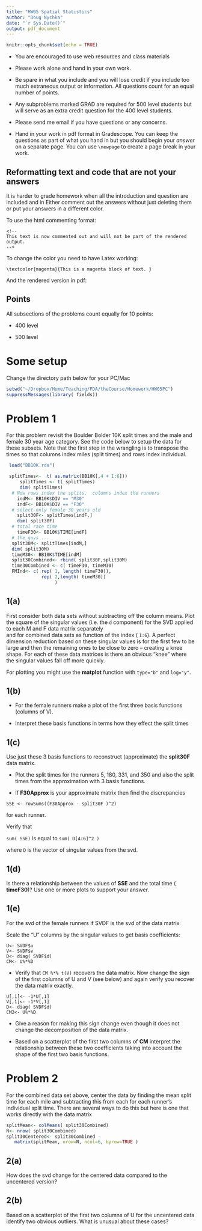 ```yaml
---
title: "HW05 Spatial Statistics"
author: "Doug Nychka"
date: "`r Sys.Date()`"
output: pdf_document
---
```


```r
knitr::opts_chunk$set(echo = TRUE)
```


- You are encouraged to use web resources and class materials

- Please work alone and hand in your own work. 

- Be spare in what you include and you will lose credit if you include too much extraneous output or information.    All questions count for an equal number of points. 

- Any subproblems marked GRAD are required for 500 level students but will serve as an extra credit question for the 400 level students. 

- Please send me email if you have questions or any concerns.  \verb+nychka@mines.edu+

- Hand in your work in pdf format in Gradescope. You can keep the questions as part of what you hand in but you should begin your *answer* on a separate page. You can use  ```\newpage ```  to create a page break in your work. 

##  Reformatting text and code that are not your answers

It is harder to grade homework when all the introduction and question are included and in Either comment out the answers without just deleting them  or put your answers in a different color. 

To use the html commenting format:

```
<!-- 
This text is now commented out and will not be part of the rendered output. 
-->
```

To change the color you need to have Latex working:

```
\textcolor{magenta}{This is a magenta block of text. }
```
And the rendered version in pdf:

\textcolor{magenta}{This is a magenta block of text. }



## Points 
All subsections of the problems count equally for 10 points:

 - 400 level 
 
 - 500 level 
 

# Some setup 

Change the directory path below for your PC/Mac

```r
setwd("~/Dropbox/Home/Teaching/FDA/theCourse/Homework/HW05PC")
suppressMessages(library( fields))
```


\newpage 

# Problem 1

For this problem revisit the Boulder Bolder 10K split times and 
the male and female 30 year age category. See the code below to setup 
the data for these subsets. Note that the first step in the wrangling is to
transpose the times so that columns index miles (split times) and rows index
individual. 

```r
 load("BB10K.rda")

 splitTimes<-  t( as.matrix(BB10K[,4 + 1:6]))
     splitTimes <- t( splitTimes)
     dim( splitTimes)
  # Now rows index the splits,  columns index the runners
    indM<- BB10K$DIV == "M30"
    indF<- BB10K$DIV == "F30"
  # select only female 30 years old
    split30F<- splitTimes[indF,]
    dim( split30F)
  # total race time
    timeF30<- BB10K$TIME[indF]
  # the guys ...
  split30M<- splitTimes[indM,]
  dim( split30M)
  timeM30<- BB10K$TIME[indM]
  split30Combined<- rbind( split30F,split30M)
  time30Combined <- c( timeF30, timeM30)
  FMInd<- c( rep( 1, length( timeF30)),
             rep( 2,length( timeM30))
                  )
```
 
## 1(a)
First consider both data sets without subtracting off the column means. 
Plot the square of the singular values (i.e. the ```d``` component) for the SVD applied to each M and F data matrix separately  
and for combined data sets as function of the index ( ``` 1:6```).
A  perfect dimension reduction based on these singular values is for the first few to be large and then the remaining ones to be  close to zero -- creating a knee shape.  For each of these data matrices is there an obvious "knee" where the singular values fall off more quickly. 

For plotting 
 you  might use the **matplot** function with  ```type="b"``` and ```log="y"```. 



## 1(b)

- For the female runners  make a plot of the first three basis functions (columns of V). 

- Interpret these basis functions in terms how they effect the split times


## 1(c)
Use just these 3 basis functions to reconstruct (approximate) the **split30F**
data matrix. 

- Plot the split times for the runners  5, 180, 331, and 350 and also the split times from the approximation with 3 basis functions. 



- If **F30Approx** is your approximate matrix then find the discrepancies 

``` SSE <- rowSums((F30Approx - split30F )^2) ```  

for each runner. 

Verify that   

```sum( SSE)``` is equal to  ```sum( D[4:6]^2 )```  

where ```D``` is the vector of singular values from the svd. 


## 1(d)
Is there a relationship between the values of  **SSE** and the total time
( **timeF30**)?  Use one or more plots to support your answer.



## 1(e)  
For the svd of the female runners if  SVDF is the svd of the data matrix

Scale the "U" columns by the singular values to get basis coefficients:

```
U<- SVDF$u
V<- SVDF$v
D<- diag( SVDF$d)
CM<- U%*%D
```

- Verify that  ``` CM %*% t(V) ``` recovers the data matrix. 
Now change the sign of the first columns of U and V (see below) and again verify you recover the data matrix exactly.

```
U[,1]<- -1*U[,1]
V[,1]<- -1*V[,1]
D<- diag( SVDF$d)
CM2<- U%*%D
```

- Give a reason for making this sign change even though it does not change the decomposition of the data matrix.

- Based on a scatterplot of the first two columns of **CM**  interpret the relationship between these two coefficients taking into account the shape of the first two basis functions. 



#  Problem 2



For the combined data set above, center the data by  finding  the mean split time for each mile and subtracting this from each 
for each runner's individual split time. There are several ways to do this
but here is one that works directly with the data matrix 

```r
splitMean<- colMeans( split30Combined)
N<- nrow( split30Combined)
split30Centered<- split30Combined - 
   matrix(splitMean, nrow=N, ncol=6, byrow=TRUE )

```

## 2(a)
How does the svd change for the centered data compared to the uncentered  version?

## 2(b)
Based on a scatterplot of the first two columns of U for the 
uncentered data identify two obvious outliers. What is unusual about these cases?
















